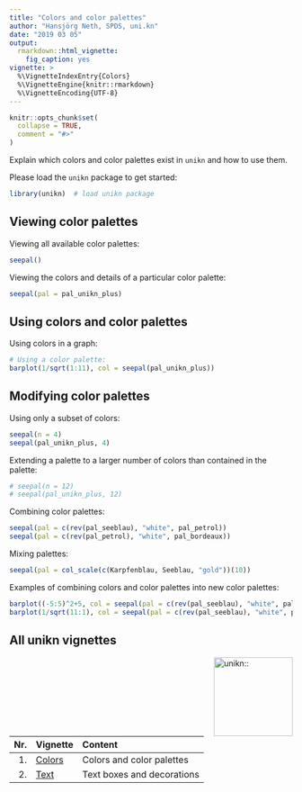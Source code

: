 ```yaml
---
title: "Colors and color palettes"
author: "Hansjörg Neth, SPDS, uni.kn"
date: "2019 03 05"
output: 
  rmarkdown::html_vignette: 
    fig_caption: yes
vignette: > 
  %\VignetteIndexEntry{Colors}
  %\VignetteEngine{knitr::rmarkdown}
  %\VignetteEncoding{UTF-8}
---
```


```r
knitr::opts_chunk$set(
  collapse = TRUE,
  comment = "#>"
)
```

Explain which colors and color palettes exist in `unikn` and how to use them.

Please load the `unikn` package to get started: 

```r
library(unikn)  # load unikn package
```


## Viewing color palettes

Viewing all available color palettes:

```r
seepal()
```

Viewing the colors and details of a particular color palette:

```r
seepal(pal = pal_unikn_plus)
```

## Using colors and color palettes

Using colors in a graph:

```r
# Using a color palette:
barplot(1/sqrt(1:11), col = seepal(pal_unikn_plus))
```





## Modifying color palettes

Using only a subset of colors:

```r
seepal(n = 4)
seepal(pal_unikn_plus, 4)
```

Extending a palette to a larger number of colors than contained in the palette:

```r
# seepal(n = 12)
# seepal(pal_unikn_plus, 12)
```

Combining color palettes: 

```r
seepal(pal = c(rev(pal_seeblau), "white", pal_petrol))
seepal(pal = c(rev(pal_petrol), "white", pal_bordeaux))
```

Mixing palettes:

```r
seepal(pal = col_scale(c(Karpfenblau, Seeblau, "gold"))(10))
```

Examples of combining colors and color palettes into new color palettes:

```r
barplot((-5:5)^2+5, col = seepal(pal = c(rev(pal_seeblau), "white", pal_pinky)))
barplot(1/sqrt(11:1), col = seepal(pal = c(rev(pal_seeblau), "white", pal_seegruen)))
```

## All unikn vignettes

<!-- unikn pkg logo and link: -->
<a href = "https://github.com/hneth/unikn/">
<img src = "../inst/pix/unikn.png" alt = "unikn::" align = "right" width = "140px" style = "width: 140px; float: right; border:0;"/>
</a>

<!-- Index of vignettes: -->

| Nr.  | Vignette | Content    |        
| ---: |:---------|:-----------|
| 1. | [Colors](colors.html) | Colors and color palettes | 
| 2. | [Text](text.html)     | Text boxes and decorations | 

<!-- eof. -->
